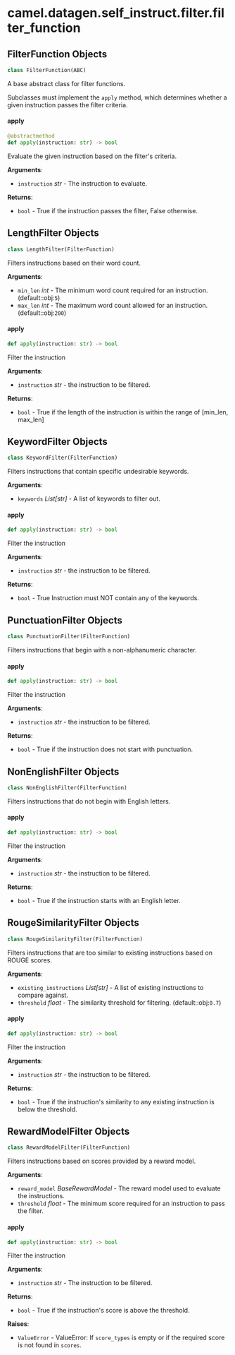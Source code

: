 <a id="camel.datagen.self_instruct.filter.filter_function"></a>

# camel.datagen.self\_instruct.filter.filter\_function

<a id="camel.datagen.self_instruct.filter.filter_function.FilterFunction"></a>

## FilterFunction Objects

```python
class FilterFunction(ABC)
```

A base abstract class for filter functions.

Subclasses must implement the `apply` method, which determines whether
a given instruction passes the filter criteria.

<a id="camel.datagen.self_instruct.filter.filter_function.FilterFunction.apply"></a>

#### apply

```python
@abstractmethod
def apply(instruction: str) -> bool
```

Evaluate the given instruction based on the filter's criteria.

**Arguments**:

- `instruction` _str_ - The instruction to evaluate.
  

**Returns**:

- `bool` - True if the instruction passes the filter, False otherwise.

<a id="camel.datagen.self_instruct.filter.filter_function.LengthFilter"></a>

## LengthFilter Objects

```python
class LengthFilter(FilterFunction)
```

Filters instructions based on their word count.

**Arguments**:

- `min_len` _int_ - The minimum word count required for an instruction.
  (default::obj:`5`)
- `max_len` _int_ - The maximum word count allowed for an instruction.
  (default::obj:`200`)

<a id="camel.datagen.self_instruct.filter.filter_function.LengthFilter.apply"></a>

#### apply

```python
def apply(instruction: str) -> bool
```

Filter the instruction

**Arguments**:

- `instruction` _str_ - the instruction to be filtered.
  

**Returns**:

- `bool` - True if the length of the instruction is within the range
  of [min_len, max_len]

<a id="camel.datagen.self_instruct.filter.filter_function.KeywordFilter"></a>

## KeywordFilter Objects

```python
class KeywordFilter(FilterFunction)
```

Filters instructions that contain specific undesirable keywords.

**Arguments**:

- `keywords` _List[str]_ - A list of keywords to filter out.

<a id="camel.datagen.self_instruct.filter.filter_function.KeywordFilter.apply"></a>

#### apply

```python
def apply(instruction: str) -> bool
```

Filter the instruction

**Arguments**:

- `instruction` _str_ - the instruction to be filtered.
  

**Returns**:

- `bool` - True Instruction must NOT contain any of the keywords.

<a id="camel.datagen.self_instruct.filter.filter_function.PunctuationFilter"></a>

## PunctuationFilter Objects

```python
class PunctuationFilter(FilterFunction)
```

Filters instructions that begin with a non-alphanumeric character.

<a id="camel.datagen.self_instruct.filter.filter_function.PunctuationFilter.apply"></a>

#### apply

```python
def apply(instruction: str) -> bool
```

Filter the instruction

**Arguments**:

- `instruction` _str_ - the instruction to be filtered.
  

**Returns**:

- `bool` - True if the instruction does not start with punctuation.

<a id="camel.datagen.self_instruct.filter.filter_function.NonEnglishFilter"></a>

## NonEnglishFilter Objects

```python
class NonEnglishFilter(FilterFunction)
```

Filters instructions that do not begin with English letters.

<a id="camel.datagen.self_instruct.filter.filter_function.NonEnglishFilter.apply"></a>

#### apply

```python
def apply(instruction: str) -> bool
```

Filter the instruction

**Arguments**:

- `instruction` _str_ - the instruction to be filtered.
  

**Returns**:

- `bool` - True if the instruction starts with an English letter.

<a id="camel.datagen.self_instruct.filter.filter_function.RougeSimilarityFilter"></a>

## RougeSimilarityFilter Objects

```python
class RougeSimilarityFilter(FilterFunction)
```

Filters instructions that are too similar to existing instructions
based on ROUGE scores.

**Arguments**:

- `existing_instructions` _List[str]_ - A list of existing instructions to
  compare against.
- `threshold` _float_ - The similarity threshold for filtering.
  (default::obj:`0.7`)

<a id="camel.datagen.self_instruct.filter.filter_function.RougeSimilarityFilter.apply"></a>

#### apply

```python
def apply(instruction: str) -> bool
```

Filter the instruction

**Arguments**:

- `instruction` _str_ - the instruction to be filtered.
  

**Returns**:

- `bool` - True if the instruction's similarity to any existing
  instruction is below the threshold.

<a id="camel.datagen.self_instruct.filter.filter_function.RewardModelFilter"></a>

## RewardModelFilter Objects

```python
class RewardModelFilter(FilterFunction)
```

Filters instructions based on scores provided by a reward model.

**Arguments**:

- `reward_model` _BaseRewardModel_ - The reward model used to evaluate
  the instructions.
- `threshold` _float_ - The minimum score required for an instruction
  to pass the filter.

<a id="camel.datagen.self_instruct.filter.filter_function.RewardModelFilter.apply"></a>

#### apply

```python
def apply(instruction: str) -> bool
```

Filter the instruction

**Arguments**:

- `instruction` _str_ - The instruction to be filtered.
  

**Returns**:

- `bool` - True if the instruction's score is above the threshold.
  

**Raises**:

- `ValueError` - ValueError: If `score_types` is empty or if the
  required score is not found in `scores`.

